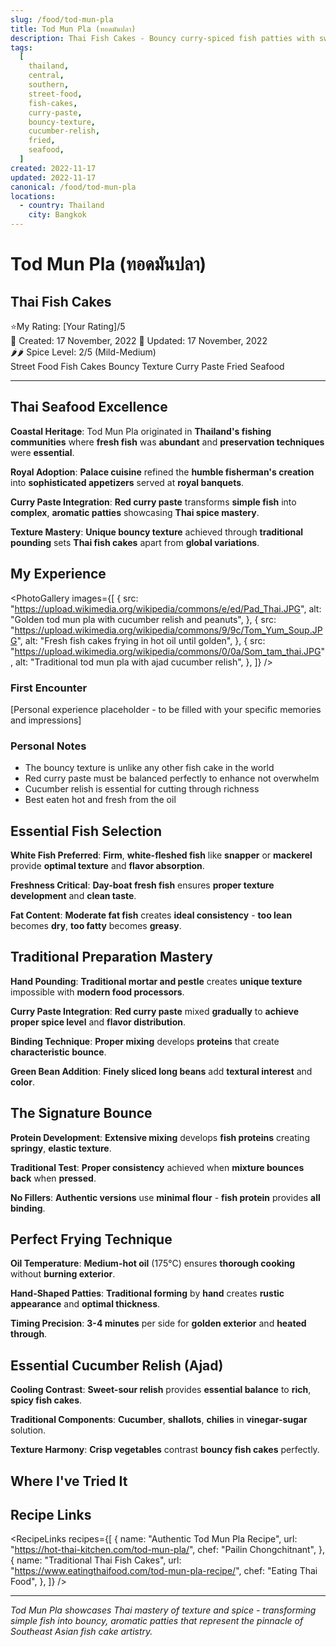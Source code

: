 ```yaml
---
slug: /food/tod-mun-pla
title: Tod Mun Pla (ทอดมันปลา)
description: Thai Fish Cakes - Bouncy curry-spiced fish patties with sweet cucumber relish
tags:
  [
    thailand,
    central,
    southern,
    street-food,
    fish-cakes,
    curry-paste,
    bouncy-texture,
    cucumber-relish,
    fried,
    seafood,
  ]
created: 2022-11-17
updated: 2022-11-17
canonical: /food/tod-mun-pla
locations:
  - country: Thailand
    city: Bangkok
---
```



# Tod Mun Pla (ทอดมันปลา)

## Thai Fish Cakes

<div className="food-rating">
  <span className="star">⭐</span>My Rating: [Your Rating]/5
</div>

<div className="food-metadata">
  <span className="food-date">📅 Created: 17 November, 2022</span>
  <span className="food-date">🔄 Updated: 17 November, 2022</span>
</div>

<div className="spice-level">🌶️🌶️ Spice Level: 2/5 (Mild-Medium)</div>

<div className="food-tags">
  <span className="food-tag">Street Food</span>
  <span className="food-tag">Fish Cakes</span>
  <span className="food-tag">Bouncy Texture</span>
  <span className="food-tag">Curry Paste</span>
  <span className="food-tag">Fried</span>
  <span className="food-tag">Seafood</span>
</div>

---

## Thai Seafood Excellence

**Coastal Heritage**: Tod Mun Pla originated in **Thailand's fishing communities** where **fresh fish** was **abundant** and **preservation techniques** were **essential**.

**Royal Adoption**: **Palace cuisine** refined the **humble fisherman's creation** into **sophisticated appetizers** served at **royal banquets**.

**Curry Paste Integration**: **Red curry paste** transforms **simple fish** into **complex**, **aromatic patties** showcasing **Thai spice mastery**.

**Texture Mastery**: **Unique bouncy texture** achieved through **traditional pounding** sets **Thai fish cakes** apart from **global variations**.

## My Experience

<PhotoGallery
  images={[
    {
      src: "https://upload.wikimedia.org/wikipedia/commons/e/ed/Pad_Thai.JPG",
      alt: "Golden tod mun pla with cucumber relish and peanuts",
    },
    {
      src: "https://upload.wikimedia.org/wikipedia/commons/9/9c/Tom_Yum_Soup.JPG",
      alt: "Fresh fish cakes frying in hot oil until golden",
    },
    {
      src: "https://upload.wikimedia.org/wikipedia/commons/0/0a/Som_tam_thai.JPG",
      alt: "Traditional tod mun pla with ajad cucumber relish",
    },
  ]}
/>

### First Encounter

[Personal experience placeholder - to be filled with your specific memories and impressions]

### Personal Notes

- The bouncy texture is unlike any other fish cake in the world
- Red curry paste must be balanced perfectly to enhance not overwhelm
- Cucumber relish is essential for cutting through richness
- Best eaten hot and fresh from the oil

## Essential Fish Selection

**White Fish Preferred**: **Firm**, **white-fleshed fish** like **snapper** or **mackerel** provide **optimal texture** and **flavor absorption**.

**Freshness Critical**: **Day-boat fresh fish** ensures **proper texture development** and **clean taste**.

**Fat Content**: **Moderate fat fish** creates **ideal consistency** - **too lean** becomes **dry**, **too fatty** becomes **greasy**.

## Traditional Preparation Mastery

**Hand Pounding**: **Traditional mortar and pestle** creates **unique texture** impossible with **modern food processors**.

**Curry Paste Integration**: **Red curry paste** mixed **gradually** to **achieve proper spice level** and **flavor distribution**.

**Binding Technique**: **Proper mixing** develops **proteins** that create **characteristic bounce**.

**Green Bean Addition**: **Finely sliced long beans** add **textural interest** and **color**.

## The Signature Bounce

**Protein Development**: **Extensive mixing** develops **fish proteins** creating **springy**, **elastic texture**.

**Traditional Test**: **Proper consistency** achieved when **mixture bounces back** when **pressed**.

**No Fillers**: **Authentic versions** use **minimal flour** - **fish protein** provides **all binding**.

## Perfect Frying Technique

**Oil Temperature**: **Medium-hot oil** (175°C) ensures **thorough cooking** without **burning exterior**.

**Hand-Shaped Patties**: **Traditional forming** by **hand** creates **rustic appearance** and **optimal thickness**.

**Timing Precision**: **3-4 minutes** per side for **golden exterior** and **heated through**.

## Essential Cucumber Relish (Ajad)

**Cooling Contrast**: **Sweet-sour relish** provides **essential balance** to **rich**, **spicy fish cakes**.

**Traditional Components**: **Cucumber**, **shallots**, **chilies** in **vinegar-sugar** solution.

**Texture Harmony**: **Crisp vegetables** contrast **bouncy fish cakes** perfectly.

## Where I've Tried It

<MapEmbed
  location="Street stalls and restaurants throughout Thailand"
  description="From coastal fishing villages to Bangkok street vendors"
/>

## Recipe Links

<RecipeLinks
  recipes={[
    {
      name: "Authentic Tod Mun Pla Recipe",
      url: "https://hot-thai-kitchen.com/tod-mun-pla/",
      chef: "Pailin Chongchitnant",
    },
    {
      name: "Traditional Thai Fish Cakes",
      url: "https://www.eatingthaifood.com/tod-mun-pla-recipe/",
      chef: "Eating Thai Food",
    },
  ]}
/>

---

_Tod Mun Pla showcases Thai mastery of texture and spice - transforming simple fish into bouncy, aromatic patties that represent the pinnacle of Southeast Asian fish cake artistry._
